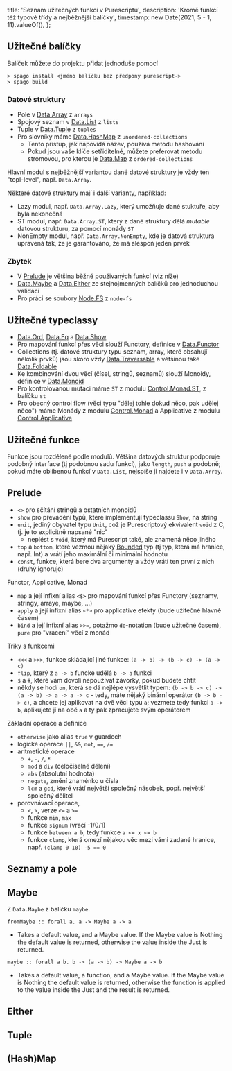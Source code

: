   title: 'Seznam užitečných funkcí v Purescriptu',
  description: 'Kromě funkcí též typové třídy a nejběžnější balíčky',
  timestamp: new Date(2021, 5 - 1, 11).valueOf(),
};

## Užitečné balíčky

Balíček můžete do projektu přidat jednoduše pomocí

```
> spago install <jméno balíčku bez předpony purescript->
> spago build
```

### Datové struktury

- Pole v [Data.Array](https://pursuit.purescript.org/packages/purescript-arrays/6.0.1) z `arrays`
- Spojový seznam v [Data.List](https://pursuit.purescript.org/packages/purescript-lists/6.0.1/docs/Data.List) z `lists`
- Tuple v [Data.Tuple](https://pursuit.purescript.org/packages/purescript-tuples/6.0.1/docs/Data.Tuple#t:Tuple) z `tuples`
- Pro slovníky máme [Data.HashMap](https://pursuit.purescript.org/packages/purescript-ordered-collections/2.0.1/docs/Data.Map) z `unordered-collections`
  - Tento přístup, jak napovídá název, používá metodu hashování
  - Pokud jsou vaše klíče setřiditelné, můžete preferovat metodu stromovou, pro kterou je [Data.Map](https://pursuit.purescript.org/packages/purescript-ordered-collections/2.0.1/docs/Data.Map) z `ordered-collections`

Hlavní modul s nejběžnější variantou dané datové struktury je vždy ten "topl-level", např. `Data.Array`.

Některé datové struktury mají i další varianty, například:

- Lazy modul, např. `Data.Array.Lazy`, který umožňuje dané stuktuře, aby byla nekonečná
- ST modul, např. `Data.Array.ST`, který z dané struktury dělá _mutable_ datovou strukturu, za pomocí monády `ST`
- NonEmpty modul, např. `Data.Array.NonEmpty`, kde je datová struktura upravená tak, že je garantováno, že má alespoň jeden prvek

### Zbytek

- V [Prelude](https://pursuit.purescript.org/packages/purescript-prelude/5.0.0) je většina běžně použivaných funkcí (viz níže)
- [Data.Maybe](https://pursuit.purescript.org/packages/purescript-maybe/5.0.0) a [Data.Either](https://pursuit.purescript.org/packages/purescript-either/5.0.0) ze stejnojmenných balíčků pro jednoduchou validaci
- Pro práci se soubory [Node.FS](https://pursuit.purescript.org/packages/purescript-node-fs/5.0.1/docs/Node.FS) z `node-fs`

## Užitečné typeclassy

- [Data.Ord](https://pursuit.purescript.org/packages/purescript-prelude/5.0.0/docs/Data.Ord), [Data.Eq](https://pursuit.purescript.org/packages/purescript-prelude/5.0.0/docs/Data.Eq) a [Data.Show](https://pursuit.purescript.org/packages/purescript-prelude/5.0.0/docs/Data.Show)
- Pro mapování funkcí přes věci slouží Functory, definice v [Data.Functor](https://pursuit.purescript.org/packages/purescript-prelude/5.0.0/docs/Data.Functor#t:Functor)
- Collections (tj. datové struktury typu seznam, array, které obsahují několik prvků) jsou skoro vždy [Data.Traversable](https://pursuit.purescript.org/packages/purescript-foldable-traversable/5.0.1/docs/Data.Traversable) a většinou také [Data.Foldable](https://pursuit.purescript.org/packages/purescript-foldable-traversable/5.0.1/docs/Data.Foldable)
- Ke kombinování dvou věcí (čísel, stringů, seznamů) slouží Monoidy, definice v [Data.Monoid](https://pursuit.purescript.org/packages/purescript-prelude/5.0.0/docs/Data.Monoid#t:Monoid)
- Pro kontrolovanou mutaci máme `ST` z modulu [Control.Monad.ST](https://pursuit.purescript.org/packages/purescript-st/5.0.1), z balíčku `st`
- Pro obecný control flow (věci typu "dělej tohle dokud něco, pak udělej něco") máme Monády z modulu [Control.Monad](https://pursuit.purescript.org/packages/purescript-prelude/5.0.0/docs/Control.Monad#t:Monad) a Applicative z modulu [Control.Applicative](https://pursuit.purescript.org/packages/purescript-prelude/5.0.0/docs/Control.Applicative)

## Užitečné funkce

Funkce jsou rozdělené podle modulů. Většina datových struktur podporuje podobný interface (tj podobnou sadu funkcí), jako `length`, `push` a podobně; pokud máte oblíbenou funkcí v `Data.List`, nejspíše ji najdete i v `Data.Array`.

## Prelude

- `<>` pro sčítání stringů a ostatních monoidů
- `show` pro převádění typů, které implementují typeclassu `Show`, na string
- `unit`, jediný obyvatel typu `Unit`, což je Purescriptový ekvivalent `void` z C, tj. je to explicitně napsané "nic"
  - neplést s `Void`, který má Purescript také, ale znamená něco jiného
- `top` a `bottom`, které vezmou nějaký [Bounded](https://pursuit.purescript.org/packages/purescript-prelude/5.0.0/docs/Data.Bounded) typ (tj typ, která má hranice, např. Int) a vrátí jeho maximální či minimální hodnotu
- `const`, funkce, která bere dva argumenty a vždy vrátí ten první z nich (druhý ignoruje)

Functor, Applicative, Monad

- `map` a její infixní alias `<$>` pro mapování funkcí přes Functory (seznamy, stringy, arraye, maybe, ...)
- `apply` a její infixní alias `<*>` pro applicative efekty (bude užitečné hlavně časem)
- `bind` a její infixní alias `>>=`, potažmo `do`-notation (bude užitečné časem), `pure` pro "vracení" věcí z monád

Triky s funkcemi

- `<<<` a `>>>`, funkce skládající jiné funkce: `(a -> b) -> (b -> c) -> (a -> c)`
- `flip`, který z `a -> b` funcke udělá `b -> a` funkci
- `$` a `#`, které vám dovolí nepoužívat závorky, pokud budete chtít
- někdy se hodí `on`, která se dá nejlépe vysvětlit typem: `(b -> b -> c) -> (a -> b) -> a -> a -> c` - tedy, máte nějaký binární operátor `(b -> b -> c)`, a chcete jej aplikovat na dvě věci typu `a`; vezmete tedy funkci `a -> b`, aplikujete jí na obě `a` a ty pak zpracujete svým operátorem

Základní operace a definice

- `otherwise` jako alias `true` v guardech
- logické operace `||`, `&&`, `not`, `==`, `/=`
- aritmetické operace
  - `+`, `-`, `/`, `*`
  - `mod` a `div` (celočíselné dělení)
  - `abs` (absolutní hodnota)
  - `negate`, změní znaménko u čísla
  - `lcm` a `gcd`, které vrátí největší společný násobek, popř. největší společný dělitel
- porovnávací operace,
  - `<`, `>`, verze `<=` a `>=`
  - funkce `min`, `max`
  - funkce `signum` (vrací -1/0/1)
  - funkce `between a b`, tedy funkce `a <= x <= b`
  - funkce `clamp`, která omezí nějakou věc mezi vámi zadané hranice, např. `(clamp 0 10) -5 == 0`

## Seznamy a pole

## Maybe

Z `Data.Maybe` z balíčku `maybe`.

`fromMaybe :: forall a. a -> Maybe a -> a`

- Takes a default value, and a Maybe value. If the Maybe value is Nothing the default value is returned, otherwise the value inside the Just is returned.

`maybe :: forall a b. b -> (a -> b) -> Maybe a -> b`

- Takes a default value, a function, and a Maybe value. If the Maybe value is Nothing the default value is returned, otherwise the function is applied to the value inside the Just and the result is returned.

## Either

## Tuple

## (Hash)Map

